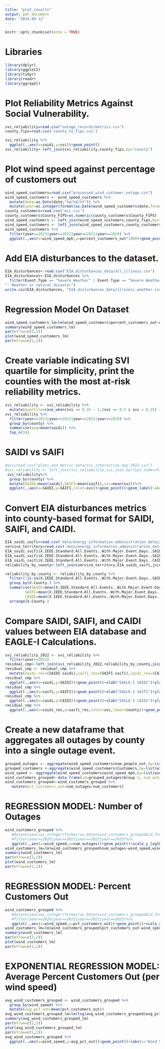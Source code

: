 ```yaml
---
title: "plot_results"
output: pdf_document
date: "2024-09-12"
---
```


```r
knitr::opts_chunk$set(echo = TRUE)
```

# Libraries

```r
library(dplyr)
library(ggplot2)
library(tidyr)
library(readr)
library(ggrepel)
```

# Plot Reliability Metrics Against Social Vulnerability.
```r
svi_reliability=read.csv("outage_records/metrics.csv")
county_fips=read.csv('county_to_fips.csv')

svi_reliability %>%
  ggplot(.,aes(x=saidi,y=svi))+geom_point()
svi_reliability<-left_join(svi_reliability,county_fips,by="county")

```

# Plot wind speed against percentage of customers out
```r
wind_speed_customers=read.csv("processed_wind_customer_outage.csv")
wind_speed_customers <- wind_speed_customers %>%
  mutate(date=as.Date(date,"%m/%d/%Y")) %>%
  mutate(year=as.integer(format(as.Date(wind_speed_customers$date,format="%m/%d/%Y"),"%Y")))
county_customers=read.csv('mcc.csv')
county_customers$County_FIPS=as.numeric(county_customers$County_FIPS)
wind_speed_customers <- left_join(wind_speed_customers,county_fips,by="county")
wind_speed_customers <- left_join(wind_speed_customers,county_customers,join_by(fips_code==County_FIPS))
wind_speed_customers %>%
  filter(year==2023|year==2022|year==2021|year==2020) %>%
  ggplot(.,aes(x=wind_speed_mph,y=percent_customers_out*100))+geom_point()
```
# Add EIA disturbances to the dataset.
```r
EIA_disturbances<-read.csv("EIA_disturbances_data/all_illinois.csv")
EIA_disturbances<-EIA_disturbances %>%
  filter(Event.Type == "Severe Weather" | Event.Type == "Severe Weather - Thunderstorms" | Event.Type ==
"- Weather or natural disaster")
write.csv(EIA_disturbances, "EIA_disturbances_data/illinois_weather.csv")
```

# Regression Model On Dataset
```r
wind_speed_customers_lm=lm(wind_speed_customers$percent_customers_out~wind_speed_mph,wind_speed_customers)
summary(wind_speed_customers_lm)
par(mfrow=c(2,2))
plot(wind_speed_customers_lm)
par(mfrow=c(1,1))
```

# Create variable indicating SVI quartile for simplicity, print the counties with the most at-risk reliability metrics.
```r
svi_reliability <- svi_reliability %>%
  mutate(quartile=case_when(svi <= 0.25 ~ 1,(svi <= 0.5 & svi > 0.25) ~ 2,(svi <= 0.75 & svi > 0.5) ~ 3,(svi <= 1 & svi > 0.75) ~ 4))
svi_reliability %>%
  filter(year==2023|year==2022|year==2021|year==2020) %>%
  group_by(county) %>%
  summarise(avg=mean(saidi)) %>%
  top_n(10)
```
# SAIDI vs SAIFI
```r
#svi=read.csv("plots_and_metric_data/svi_interactive_map_2022.csv")
#svi_reliability <- left_join(svi_reliability,svi,join_by(fips_code==FIPS))
 svi_reliability%>%
  group_by(county) %>%
  mutate(SAIDI=mean(saidi),SAIFI=mean(saifi),svi=mean(svi))%>%
  ggplot(.,aes(x=SAIDI,y=SAIFI,color=svi))+geom_point()+geom_label(label=svi_reliability$county,size=2)
```
# Convert EIA disturbances metrics into county-based format for SAIDI, SAIFI, and CAIDI.
```r
EIA_saidi_saifi=read.csv('data/energy_information_administration_data/2022/Illinois/Reliability_2022_Illinois.csv')
service_territory=read.csv('data/energy_information_administration_data/2022/Illinois/Service_Territory_2022_Illinois.csv')
EIA_saidi_saifi$X.IEEE.Standard.All.Events..With.Major.Event.Days..SAIDI..minutes.per.year..<-as.numeric(EIA_saidi_saifi$X.IEEE.Standard.All.Events..With.Major.Event.Days..SAIDI..minutes.per.year..)
EIA_saidi_saifi$X.IEEE.Standard.All.Events..With.Major.Event.Days..SAIFI..times.per.year..<-as.numeric(EIA_saidi_saifi$X.IEEE.Standard.All.Events..With.Major.Event.Days..SAIFI..times.per.year..)
EIA_saidi_saifi$X.IEEE.Standard.All.Events..With.Major.Event.Days..CAIDI..minutes.per.interruption..<-as.numeric(EIA_saidi_saifi$X.IEEE.Standard.All.Events..With.Major.Event.Days..CAIDI..minutes.per.interruption..)
reliability_by_county<-left_join(service_territory,EIA_saidi_saifi,join_by('X.Utility.Name.'=='X.Utility.Characteristics..Utility.Name.'))

reliability_by_county <- reliability_by_county %>%
  filter(!is.na(X.IEEE.Standard.All.Events..With.Major.Event.Days..SAIDI..minutes.per.year..)) %>%
  group_by(X.County.) %>%
  summarise(SAIDI=mean(X.IEEE.Standard.All.Events..With.Major.Event.Days..SAIDI..minutes.per.year..),
         SAIFI=mean(X.IEEE.Standard.All.Events..With.Major.Event.Days..SAIFI..times.per.year..),
         CAIDI=mean(X.IEEE.Standard.All.Events..With.Major.Event.Days..CAIDI..minutes.per.interruption..)) %>%
  arrange(X.County.)
```
# Compare SAIDI, SAIFI, and CAIDI values between EIA database and EAGLE-I Calculations.
```r
svi_reliability_2022 <- svi_reliability %>%
  filter(year==2022)
residual_cmp<-left_join(svi_reliability_2022,reliability_by_county,join_by(county==X.County.))
residual_cmp <- residual_cmp %>%
  mutate(saidi_res=(SAIDI-saidi),saifi_res=(SAIFI-saifi),caidi_res=(CAIDI-caidi))
residual_cmp %>%
  ggplot(.,aes(x=saidi,y=SAIDI))+geom_point()+xlab("EAGLE-I SAIDI")+ylab("EIA SAIDI")
residual_cmp %>%
  ggplot(.,aes(x=saifi,y=SAIFI))+geom_point()+xlab("EAGLE-I SAIFI")+ylab("EIA SAIFI")
residual_cmp %>%
  ggplot(.,aes(x=caidi,y=CAIDI))+geom_point()+xlab("EAGLE-I CAIDI")+ylab("EIA CAIDI")
residual_cmp %>%
  ggplot(.,aes(x=saidi_res,y=saifi_res,color=svi,label=county))+geom_point()+geom_text_repel()
```


# Create a new dataframe that aggregates all outages by county into a single outage event.
```r
grouped_outages <- aggregate(wind_speed_customers$num_people_out,by=list(wind_speed_customers$date),FUN=sum)
grouped_customers <-aggregate(wind_speed_customers$Customers,by=list(wind_speed_customers$date),FUN=sum)
wind_speed <- aggregate(wind_speed_customers$wind_speed_mph,by=list(wind_speed_customers$date),FUN=mean)
wind_customers_grouped<-data.frame(id=grouped_outages$Group.1, num_outages=grouped_outages$x,                   num_customers=grouped_customers$x,wind_speed=wind_speed$x)
wind_customers_grouped<-wind_customers_grouped %>%
   mutate(pct_customers_out=num_outages/num_customers)
```

# REGRESSION MODEL: Number of Outages
```r
wind_customers_grouped %>%
   #mutate(year=as.integer(format(as.Date(wind_customers_grouped$id,format="%m/%d/%Y"),"%Y")))%>%
   #filter(year==2020|year==2021|year==2022|year==2023)%>%
   ggplot(.,aes(x=wind_speed,y=num_outages))+geom_point()+scale_y_log10()+labs(x='Wind Speed (MPH)',y='Number of Customers Out')
wind_customers_lm=lm(wind_customers_grouped$num_outages~wind_speed,wind_customers_grouped)
summary(wind_customers_lm)
par(mfrow=c(2,2))
plot(wind_customers_lm)
par(mfrow=c(1,1))
```
# REGRESSION MODEL: Percent Customers Out
```r
wind_customers_grouped %>%
   #mutate(year=as.integer(format(as.Date(wind_customers_grouped$id,format="%m/%d/%Y"),"%Y")))%>%
   #filter(year==2020|year==2021|year==2022|year==2023)%>%
   ggplot(.,aes(x=wind_speed,y=pct_customers_out))+geom_point()+scale_y_log10()+labs(x='Wind Speed (MPH)',y='Percent of Customers Out')
wind_customers_lm=lm(wind_customers_grouped$pct_customers_out~wind_speed,wind_customers_grouped)
summary(wind_customers_lm)
par(mfrow=c(2,2))
plot(wind_customers_lm)
par(mfrow=c(1,1))
```


# EXPONENTIAL REGRESSION MODEL: Average Percent Customers Out (per wind speed)
```r
avg_wind_customers_grouped <- wind_customers_grouped %>%
  group_by(wind_speed) %>%
  mutate(avg_pct_out=mean(pct_customers_out))
avg_wind_customers_grouped_lm=lm(log(avg_wind_customers_grouped$avg_pct_out)~wind_speed,avg_wind_customers_grouped)
summary(avg_wind_customers_grouped_lm)
par(mfrow=c(2,2))
plot(avg_wind_customers_grouped_lm)
par(mfrow=c(1,1))
avg_wind_customers_grouped %>%
  ggplot(.,aes(x=wind_speed,y=avg_pct_out))+geom_point()+labs(x='Wind Speed (MPH)',y='Average Percent of Customers Out')
```
